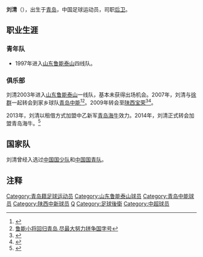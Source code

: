 {{Veil|time=2015-09-12T05:48:25+00:00}}
{{noteta|G1=足球}}
{{Football player infobox
| playername = 刘清
| image = 
| fullname = 刘清
| height = {{height|m=1.82}}
| nickname = 
| dateofbirth = {{Birth date and age|year=1986|month=4|day=5}}
| cityofbirth = [[青岛|青岛]]
| countryofbirth = {{CHN}}
| currentclub = [[陕西中新|陕西中新]]
| clubnumber = 30
| position = [[后卫_(足球)|后卫]]
| youthyears = 1997 - 2004
| youthclubs = [[山东鲁能泰山|山东鲁能泰山]]
| years1 = 2005 - 2006
| clubs1 = [[山东鲁能泰山|山东鲁能泰山]]
|  caps1 = 0
| goals1 = 0
| years2 = 2007 - 2008
| clubs2 = [[青岛中能|青岛中能]]
|  caps2 = 19
| goals2 = 0
| years3 = 2009 - 2012
| clubs3 = [[陕西浐灞|陕西浐灞]]/[[贵州人和|贵州人和]]
|  caps3 = 18
| goals3 = 0
| years4 = 2013
| clubs4 = → [[青岛海牛足球俱乐部|青岛海牛]] （租借）
|  caps4 = 16
| goals4 = 0
| years5 = 2014 - 
| clubs5 = [[青岛海牛足球俱乐部|青岛海牛]]
|  caps5 = 
| goals5 = 
| nationalyears = 
| nationalteam = {{flagicon|CHN}}[[中国国少队|中国国少队]]<br>{{flagicon|CHN}}[[中国国青队|中国国青队]]
| nationalcaps(goals) =
}}
'''刘清'''（{{bd|1986年|4月5日|catIdx=L}}），出生于[[青岛|青岛]]，中国足球运动员，司职[[后卫_(足球)|后卫]]。

==职业生涯==
===青年队===
*1997年进入[[山东鲁能泰山|山东鲁能泰山]]四线队。
===俱乐部===
刘清2003年进入[[山东鲁能泰山|山东鲁能泰山]]一线队，基本未获得出场机会。2007年，刘清与[[徐群|徐群]]一起转会到家乡球队[[青岛中能|青岛中能]]<ref>{{Cite web |url=http://sports.sohu.com/20061218/n247100399.shtml |title=殷铁生欲引鲁能小将 徐群、刘清有望加盟青岛队 |accessdate=2009-02-15 |archive-date=2020-10-20 |archive-url=https://web.archive.org/web/20201020120048/https://sports.sohu.com/20061218/n247100399.shtml |dead-url=no }}</ref><ref>[http://sports.mop.com/gnzc/ln/2007/0111/163848789.shtml 鲁能小将回归青岛 尽最大努力拼争国字号]{{dead link|date=2017年11月 |bot=InternetArchiveBot |fix-attempted=yes }}</ref>。2009年转会至[[陕西宝荣浐灞足球俱乐部|陕西宝荣]]<ref>{{Cite web |url=http://sports.sina.com.cn/j/2009-02-20/09384227602.shtml |title=陕西队正式确定内外援人选 达扎吉签约进入倒计时 |accessdate=2009-02-20 |archive-date=2016-03-04 |archive-url=https://web.archive.org/web/20160304100209/http://sports.sina.com.cn/j/2009-02-20/09384227602.shtml |dead-url=no }}</ref><ref>{{Cite web |url=http://sports.sina.com.cn/j/2009-02-20/19554229015.shtml |title=陕西敲定三大内援：于海回归 河南悍将天价吓退浐灞 |accessdate=2009-02-21 |archive-date=2016-03-04 |archive-url=https://web.archive.org/web/20160304110538/http://sports.sina.com.cn/j/2009-02-20/19554229015.shtml |dead-url=no }}</ref>。

2013年，刘清以租借方式加盟中乙新军[[青岛海牛足球俱乐部|青岛海牛]]效力。2014年，刘清正式转会加盟青岛海牛。<ref>{{cite news|title=海牛中甲门票最低5元一张 并提供两处免费看台|url=http://qd.sohu.com/20140307/n396220393.shtml|accessdate=2014-03-21|newspaper=半岛网-城市信报|date=2014-03-07|archive-date=2014-03-22|archive-url=https://web.archive.org/web/20140322001150/http://qd.sohu.com/20140307/n396220393.shtml|dead-url=no}}</ref>

==国家队==
刘清曾经入选过[[中国国少队|中国国少队]]和[[中国国青队|中国国青队]]。
==注释==
{{reflist}}

{{2003年山东鲁能泰山名单}}
{{2005年山东鲁能泰山名单}}
{{2006年山东鲁能泰山名单}}
{{2007年青岛中能名单}}
{{2008年青岛中能名单}}
{{2009年陕西浐灞名单}}
{{2010年中超分类名单陕西}}
{{2011年中超分类名单陕西}}
{{2012年中超分类名单貴州}}
{{2013年中乙分类名单青岛海牛}}
{{2014年中甲分类名单海牛}}
{{2015年中甲分类名单海牛}}
{{2016年中甲分类名单黄海}}
{{2017年中甲分类名单黄海}}
{{2018年中甲分类名单黄海}}

{{DEFAULTSORT:LIU Qing}}
[[Category:青岛籍足球运动员|Category:青岛籍足球运动员]]
[[Category:山东鲁能泰山球员|Category:山东鲁能泰山球员]]
[[Category:青岛中能球员|Category:青岛中能球员]]
[[Category:陕西中新球员|Category:陕西中新球员]]
[[Category:刘姓|Q]]
[[Category:足球後衛|Category:足球後衛]]
[[Category:中超球员|Category:中超球员]]